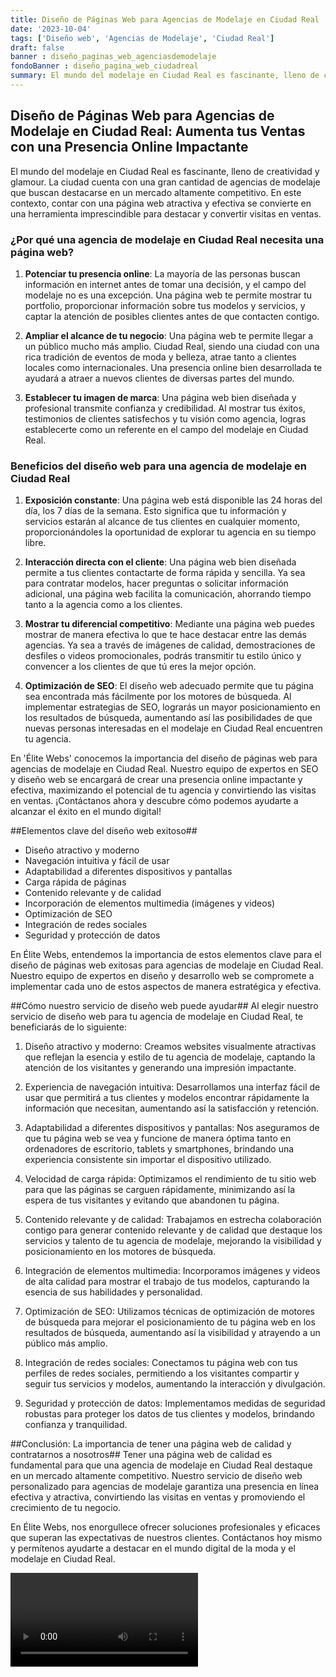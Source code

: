 ```yaml
---
title: Diseño de Páginas Web para Agencias de Modelaje en Ciudad Real
date: '2023-10-04'
tags: ['Diseño web', 'Agencias de Modelaje', 'Ciudad Real']
draft: false
banner : diseño_paginas_web_agenciasdemodelaje
fondoBanner : diseño_pagina_web_ciudadreal
summary: El mundo del modelaje en Ciudad Real es fascinante, lleno de creatividad y glamour. La ciudad cuenta con una gran cantidad de agencias de modelaje que buscan destacarse en un mercado altamente competitivo. En este contexto, contar con una página web atractiva y efectiva se convierte en una herramienta imprescindible para destacar y convertir visitas en ventas.
---
```


## Diseño de Páginas Web para Agencias de Modelaje en Ciudad Real: Aumenta tus Ventas con una Presencia Online Impactante

El mundo del modelaje en Ciudad Real es fascinante, lleno de creatividad y glamour. La ciudad cuenta con una gran cantidad de agencias de modelaje que buscan destacarse en un mercado altamente competitivo. En este contexto, contar con una página web atractiva y efectiva se convierte en una herramienta imprescindible para destacar y convertir visitas en ventas.

### ¿Por qué una agencia de modelaje en Ciudad Real necesita una página web?

1. **Potenciar tu presencia online**: La mayoría de las personas buscan información en internet antes de tomar una decisión, y el campo del modelaje no es una excepción. Una página web te permite mostrar tu portfolio, proporcionar información sobre tus modelos y servicios, y captar la atención de posibles clientes antes de que contacten contigo.

2. **Ampliar el alcance de tu negocio**: Una página web te permite llegar a un público mucho más amplio. Ciudad Real, siendo una ciudad con una rica tradición de eventos de moda y belleza, atrae tanto a clientes locales como internacionales. Una presencia online bien desarrollada te ayudará a atraer a nuevos clientes de diversas partes del mundo.

3. **Establecer tu imagen de marca**: Una página web bien diseñada y profesional transmite confianza y credibilidad. Al mostrar tus éxitos, testimonios de clientes satisfechos y tu visión como agencia, logras establecerte como un referente en el campo del modelaje en Ciudad Real.

### Beneficios del diseño web para una agencia de modelaje en Ciudad Real

1. **Exposición constante**: Una página web está disponible las 24 horas del día, los 7 días de la semana. Esto significa que tu información y servicios estarán al alcance de tus clientes en cualquier momento, proporcionándoles la oportunidad de explorar tu agencia en su tiempo libre.

2. **Interacción directa con el cliente**: Una página web bien diseñada permite a tus clientes contactarte de forma rápida y sencilla. Ya sea para contratar modelos, hacer preguntas o solicitar información adicional, una página web facilita la comunicación, ahorrando tiempo tanto a la agencia como a los clientes.

3. **Mostrar tu diferencial competitivo**: Mediante una página web puedes mostrar de manera efectiva lo que te hace destacar entre las demás agencias. Ya sea a través de imágenes de calidad, demostraciones de desfiles o videos promocionales, podrás transmitir tu estilo único y convencer a los clientes de que tú eres la mejor opción.

4. **Optimización de SEO**: El diseño web adecuado permite que tu página sea encontrada más fácilmente por los motores de búsqueda. Al implementar estrategias de SEO, lograrás un mayor posicionamiento en los resultados de búsqueda, aumentando así las posibilidades de que nuevas personas interesadas en el modelaje en Ciudad Real encuentren tu agencia.

En 'Élite Webs' conocemos la importancia del diseño de páginas web para agencias de modelaje en Ciudad Real. Nuestro equipo de expertos en SEO y diseño web se encargará de crear una presencia online impactante y efectiva, maximizando el potencial de tu agencia y convirtiendo las visitas en ventas. ¡Contáctanos ahora y descubre cómo podemos ayudarte a alcanzar el éxito en el mundo digital!

<GifSeo />

<Cta />

##Elementos clave del diseño web exitoso##
- Diseño atractivo y moderno
- Navegación intuitiva y fácil de usar
- Adaptabilidad a diferentes dispositivos y pantallas
- Carga rápida de páginas
- Contenido relevante y de calidad
- Incorporación de elementos multimedia (imágenes y videos)
- Optimización de SEO
- Integración de redes sociales
- Seguridad y protección de datos

En Élite Webs, entendemos la importancia de estos elementos clave para el diseño de páginas web exitosas para agencias de modelaje en Ciudad Real. Nuestro equipo de expertos en diseño y desarrollo web se compromete a implementar cada uno de estos aspectos de manera estratégica y efectiva.

##Cómo nuestro servicio de diseño web puede ayudar##
Al elegir nuestro servicio de diseño web para tu agencia de modelaje en Ciudad Real, te beneficiarás de lo siguiente:

1. Diseño atractivo y moderno: Creamos websites visualmente atractivas que reflejan la esencia y estilo de tu agencia de modelaje, captando la atención de los visitantes y generando una impresión impactante.

2. Experiencia de navegación intuitiva: Desarrollamos una interfaz fácil de usar que permitirá a tus clientes y modelos encontrar rápidamente la información que necesitan, aumentando así la satisfacción y retención.

3. Adaptabilidad a diferentes dispositivos y pantallas: Nos aseguramos de que tu página web se vea y funcione de manera óptima tanto en ordenadores de escritorio, tablets y smartphones, brindando una experiencia consistente sin importar el dispositivo utilizado.

4. Velocidad de carga rápida: Optimizamos el rendimiento de tu sitio web para que las páginas se carguen rápidamente, minimizando así la espera de tus visitantes y evitando que abandonen tu página.

5. Contenido relevante y de calidad: Trabajamos en estrecha colaboración contigo para generar contenido relevante y de calidad que destaque los servicios y talento de tu agencia de modelaje, mejorando la visibilidad y posicionamiento en los motores de búsqueda.

6. Integración de elementos multimedia: Incorporamos imágenes y videos de alta calidad para mostrar el trabajo de tus modelos, capturando la esencia de sus habilidades y personalidad.

7. Optimización de SEO: Utilizamos técnicas de optimización de motores de búsqueda para mejorar el posicionamiento de tu página web en los resultados de búsqueda, aumentando así la visibilidad y atrayendo a un público más amplio.

8. Integración de redes sociales: Conectamos tu página web con tus perfiles de redes sociales, permitiendo a los visitantes compartir y seguir tus servicios y modelos, aumentando la interacción y divulgación.

9. Seguridad y protección de datos: Implementamos medidas de seguridad robustas para proteger los datos de tus clientes y modelos, brindando confianza y tranquilidad.

##Conclusión: La importancia de tener una página web de calidad y contratarnos a nosotros##
Tener una página web de calidad es fundamental para que una agencia de modelaje en Ciudad Real destaque en un mercado altamente competitivo. Nuestro servicio de diseño web personalizado para agencias de modelaje garantiza una presencia en línea efectiva y atractiva, convirtiendo las visitas en ventas y promoviendo el crecimiento de tu negocio.

En Élite Webs, nos enorgullece ofrecer soluciones profesionales y eficaces que superan las expectativas de nuestros clientes. Contáctanos hoy mismo y permítenos ayudarte a destacar en el mundo digital de la moda y el modelaje en Ciudad Real.

<Video />

<CtaBot job='Agencias de Modelaje' city='Ciudad Real'/>

<Gmaps query='Ciudad Real+españa+maps' />